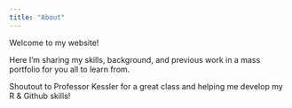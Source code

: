 ```yaml
---
title: "About"
---
```


Welcome to my website! 

Here I'm sharing my skills, background, and previous work in a mass portfolio for you all to learn from.

Shoutout to Professor Kessler for a great class and helping me develop my R & Github skills!


